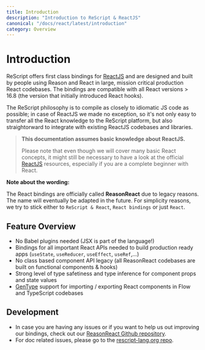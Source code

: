 ```yaml
---
title: Introduction
description: "Introduction to ReScript & ReactJS"
canonical: "/docs/react/latest/introduction"
category: Overview
---
```


# Introduction

ReScript offers first class bindings for [ReactJS](https://reactjs.org) and are designed and built by people using Reason and React in large, mission critical production React codebases. The bindings are compatible with all React versions > 16.8 (the version that initially introduced React hooks).

The ReScript philosophy is to compile as closely to idiomatic JS code as possible; in case of ReactJS we made no exception, so it's not only easy to transfer all the React knowledge to the ReScript platform, but also straightorward to integrate with existing ReactJS codebases and libraries.

> **This documentation assumes basic knowledge about ReactJS.**
>
> Please note that even though we will cover many basic React concepts, it might still be necessary to have a look at the official [ReactJS](https://reactjs.org) resources, especially if you are a complete beginner with React.

<Warn>

**Note about the wording:**

The React bindings are officially called **ReasonReact** due to legacy reasons. The name will eventually be adapted in the future. For simplicity reasons, we try to stick either to `ReScript & React`, `React bindings` or just `React`. 

</Warn>

## Feature Overview

- No Babel plugins needed (JSX is part of the language!)
- Bindings for all important React APIs needed to build production ready apps (`useState`, `useReducer`, `useEffect`, `useRef`,...)
- No class based component API legacy (all ReasonReact codebases are built on functional components & hooks)
- Strong level of type safetiness and type inference for component props and state values
- [GenType](/docs/gentype/latest) support for importing / exporting React components in Flow and TypeScript codebases

## Development

 - In case you are having any issues or if you want to help us out improving our bindings, check out our [ReasonReact Github repository](https://github.com/reasonml/reason-react).
- For doc related issues, please go to the [rescript-lang.org repo](https://github.com/reason-association/rescript-lang.org).
